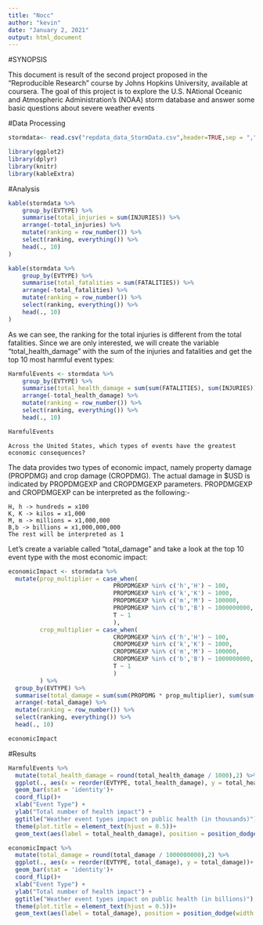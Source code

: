 ---
title: "Nocc"
author: "kevin"
date: "January 2, 2021"
output: html_document
---

#SYNOPSIS

This document is result of the second project proposed in the “Reproducible Research” course by Johns Hopkins University, available at coursera. The goal of this project is to explore the U.S. NAtional Oceanic and Atmospheric Administration’s (NOAA) storm database and answer some basic questions about severe weather events

#Data Processing
```{r}

stormdata<- read.csv("repdata_data_StormData.csv",header=TRUE,sep = ",")
```
```{r}
library(ggplot2)
library(dplyr)
library(knitr)
library(kableExtra)
```
#Analysis
```{r}
kable(stormdata %>% 
    group_by(EVTYPE) %>% 
    summarise(total_injuries = sum(INJURIES)) %>% 
    arrange(-total_injuries) %>% 
    mutate(ranking = row_number()) %>% 
    select(ranking, everything()) %>% 
    head(., 10)
) 
```
```{r}
kable(stormdata %>% 
    group_by(EVTYPE) %>% 
    summarise(total_fatalities = sum(FATALITIES)) %>% 
    arrange(-total_fatalities) %>% 
    mutate(ranking = row_number()) %>% 
    select(ranking, everything()) %>%   
    head(., 10)
) 
```
As we can see, the ranking for the total injuries is different from the total fatalities. Since we are only interested, we will create the variable “total_health_damage” with the sum of the injuries and fatalities and get the top 10 most harmful event types:
```{r}
HarmfulEvents <- stormdata %>% 
    group_by(EVTYPE) %>% 
    summarise(total_health_damage = sum(sum(FATALITIES), sum(INJURIES))) %>% 
    arrange(-total_health_damage) %>% 
    mutate(ranking = row_number()) %>% 
    select(ranking, everything()) %>%   
    head(., 10)

HarmfulEvents
```

    Across the United States, which types of events have the greatest economic consequences?

The data provides two types of economic impact, namely property damage (PROPDMG) and crop damage (CROPDMG). The actual damage in $USD is indicated by PROPDMGEXP and CROPDMGEXP parameters. PROPDMGEXP and CROPDMGEXP can be interpreted as the following:-

    H, h -> hundreds = x100
    K, K -> kilos = x1,000
    M, m -> millions = x1,000,000
    B,b -> billions = x1,000,000,000
    The rest will be interpreted as 1

Let’s create a variable called “total_damage” and take a look at the top 10 event type with the most economic impact:
```{r}
economicImpact <- stormdata %>% 
  mutate(prop_multiplier = case_when(
                              PROPDMGEXP %in% c('h','H') ~ 100,
                              PROPDMGEXP %in% c('k','K') ~ 1000,
                              PROPDMGEXP %in% c('m','M') ~ 100000,
                              PROPDMGEXP %in% c('b','B') ~ 1000000000,
                              T ~ 1
                              ),
         crop_multiplier = case_when(
                              CROPDMGEXP %in% c('h','H') ~ 100,
                              CROPDMGEXP %in% c('k','K') ~ 1000,
                              CROPDMGEXP %in% c('m','M') ~ 100000,
                              CROPDMGEXP %in% c('b','B') ~ 1000000000,
                              T ~ 1
                              )
         ) %>% 
  group_by(EVTYPE) %>% 
  summarise(total_damage = sum(sum(PROPDMG * prop_multiplier), sum(sum(CROPDMG * crop_multiplier)))) %>% 
  arrange(-total_damage) %>% 
  mutate(ranking = row_number()) %>% 
  select(ranking, everything()) %>%   
  head(., 10) 

economicImpact
```
#Results
```{r}
HarmfulEvents %>% 
  mutate(total_health_damage = round(total_health_damage / 1000),2) %>% 
  ggplot(., aes(x = reorder(EVTYPE, total_health_damage), y = total_health_damage))+
  geom_bar(stat = 'identity')+
  coord_flip()+
  xlab("Event Type") + 
  ylab("Total number of health impact") +
  ggtitle("Weather event types impact on public health (in thousands)") +
  theme(plot.title = element_text(hjust = 0.5))+
  geom_text(aes(label = total_health_damage), position = position_dodge(width = 1), hjust = -0.3)
```
```{r}
economicImpact %>% 
  mutate(total_damage = round(total_damage / 1000000000),2) %>% 
  ggplot(., aes(x = reorder(EVTYPE, total_damage), y = total_damage))+
  geom_bar(stat = 'identity')+
  coord_flip()+
  xlab("Event Type") + 
  ylab("Total number of health impact") +
  ggtitle("Weather event types impact on public health (in billions)") +
  theme(plot.title = element_text(hjust = 0.5))+
  geom_text(aes(label = total_damage), position = position_dodge(width = 0.5), hjust = -0.05)
```